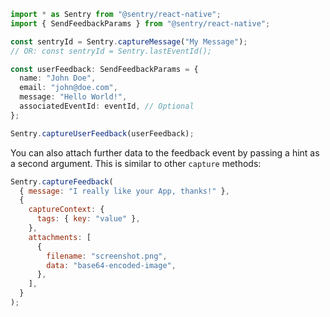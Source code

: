 ```typescript
import * as Sentry from "@sentry/react-native";
import { SendFeedbackParams } from "@sentry/react-native";

const sentryId = Sentry.captureMessage("My Message");
// OR: const sentryId = Sentry.lastEventId();

const userFeedback: SendFeedbackParams = {
  name: "John Doe",
  email: "john@doe.com",
  message: "Hello World!",
  associatedEventId: eventId, // Optional
};

Sentry.captureUserFeedback(userFeedback);
```

You can also attach further data to the feedback event by passing a hint as a second argument. This is similar to other `capture` methods:

```javascript
Sentry.captureFeedback(
  { message: "I really like your App, thanks!" },
  {
    captureContext: {
      tags: { key: "value" },
    },
    attachments: [
      {
        filename: "screenshot.png",
        data: "base64-encoded-image",
      },
    ],
  }
);
```